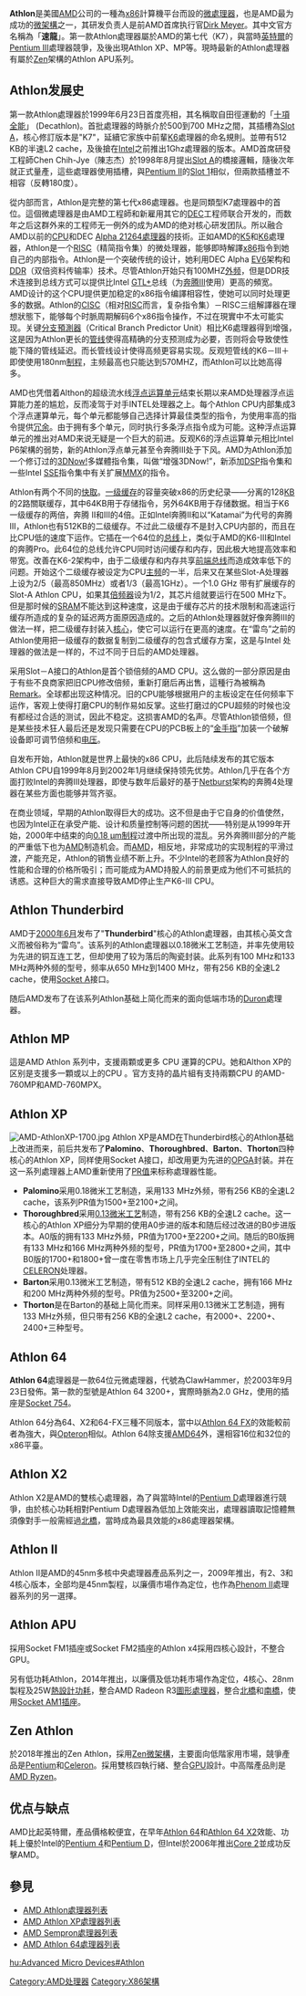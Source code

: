 {{update|time=2014-05-23T03:22:11+00:00}}
{{noteTA|G1=IT}}
{{Infobox Computer Hardware Cpu
| name           = Athlon
| image          = Amd athlon classic.jpg
| caption        = 
| produced-start = 1999
| produced-end   = 至今
| slowest        = 500   | slow-unit      = MHz
| fastest        = 3.4   | fast-unit      = GHz
| fsb-slowest    = 100   | fsb-slow-unit  = MHz
| fsb-fastest    = 400   | fsb-fast-unit  = MHz
| size-from      = 250nm
| size-to        = 14nm
| manuf1         = AMD
| core1          = K7 (Argon)
| core2          = K75 (Pluto/Orion)
| core3          = Thunderbird
| core4          = Palomino
| core5          = Thoroughbred A/B
| core6          = Barton/Thorton
| sock1          = Slot A
| sock2          = Socket A
| sock3          = Socket 754 / 939 /940
| sock4          = Socket AM2 / AM2+ / AM3 / AM4
| sock5          = Socket FM1 / FM2 / FM2+
| sock6         = Socket AM1
| numcores     = 1 至 4
| arch           = x86/x64
}}
'''Athlon'''是美國[[AMD|AMD]]公司的一種為[[x86|x86]]計算機平台而設的[[微處理器|微處理器]]，也是AMD最为成功的[[微架構|微架構]]之一，其研发负责人是前AMD首席执行官[[Dirk_Meyer|Dirk Meyer]]。其中文官方名稱為「'''速龍'''」。第一款Athlon處理器屬於AMD的第七代（K7），與當時[[英特爾|英特爾]]的[[Pentium_III|Pentium III]]處理器競爭，及後出現Athlon XP、MP等。現時最新的Athlon處理器有屬於[[AMD_Zen|Zen]]架構的Athlon APU系列。

== Athlon发展史 ==
第一款Athlon處理器於1999年6月23日首度亮相，其名稱取自田徑運動的「[[十項全能|十項全能]]」 (Decathlon)。首批處理器的時脈介於500到700 MHz之間，其插槽為[[Slot_A|Slot A]]，核心修訂版本是"K7"，延續它家族中前輩[[K6|K6]]處理器的命名規則。並帶有512 KB的半速L2 cache，及後搶在[[Intel|Intel]]之前推出1Ghz處理器的版本。AMD首席研發工程師Chen Chih-Jye（陳志杰）於1998年8月提出[[Slot_A|Slot A]]的橋接邏輯，隨後次年就正式量產，這些處理器使用插槽，與[[Pentium_II|Pentium II]]的[[Slot_1|Slot 1]]相似，但兩款插槽並不相容（反轉180度）。

從内部而言，Athlon是完整的第七代x86處理器。也是同類型K7處理器中的首位。這個微處理器是由AMD工程師和新雇用其它的[[DEC|DEC]]工程师联合开发的，而数年之后这群外来的工程师无一例外的成为AMD的绝对核心研发团队。所以融合AMD以前的[[CPU|CPU]]和DEC [[Alpha_21264處理器|Alpha 21264處理器]]的技術。正如AMD的[[K5|K5]]和[[K6|K6]]處理器，Athlon是一个[[RISC|RISC]]（精简指令集）的微处理器，能够即時解譯[[x86|x86]]指令到她自己的内部指令。Athlon是一个突破传统的设计，她利用DEC Alpha [[EV6|EV6]]架构和[[雙倍資料傳輸率|DDR]]（双倍资料传输率）技术。尽管Athlon开始只有100MHZ[[外频|外频]]，但是DDR技术连接到总线方式可以提供比Intel [[GTL+|GTL+]]总线（为[[奔腾III|奔腾III]]使用）更高的頻宽。
AMD设计的这个CPU提供更加稳定的x86指令编譯相容性，使她可以同时处理更多的数据。Athlon的[[CISC|CISC]]（相对[[RISC|RISC]]而言，复杂指令集）－RISC三组解譯器在理想狀態下，能够每个时脈周期解码6个x86指令操作，不过在現實中不太可能实现。关键[[分支預測器|分支預測器]]（Critical Branch Predictor Unit）相比K6處理器得到增强，这是因为Athlon更长的[[管线|管线]]使得高精确的分支预测成为必要，否则将会导致使性能下降的管线延迟。而长管线设计使得高频更容易实现。反观短管线的K6－III＋即使使用180nm[[制程|制程]]，主频最高也只能达到570MHZ，而Athlon可以比她高得多。

AMD也凭借着Althon的超级流水线[[浮点运算单元|浮点运算单元]]结束长期以来AMD处理器浮点运算能力差的尴尬，反而凌驾于对手INTEL处理器之上。每个Athlon CPU内部集成3个浮点運算单元，每个单元都能够自己选择计算最佳类型的指令，为使用率高的指令提供[[冗余|冗余]]。由于拥有多个单元，同时执行多条浮点指令成为可能。这种浮点运算单元的推出对AMD来说无疑是一个巨大的前进。反观K6的浮点运算单元相比Intel P6架構的弱势，新的Athlon浮点单元甚至令奔腾III处于下风。AMD为Athlon添加一个修订过的[[3DNow!|3DNow!]]多媒體指令集，叫做“增强3DNow!”，新添加[[DSP|DSP]]指令集和一些Intel [[SSE|SSE]]指令集中有关扩展[[MMX|MMX]]的指令。

Athlon有两个不同的[[快取|快取]]。[[一级缓存|一级缓存]]的容量突破x86的历史纪录——分离的128[[千字节|KB]]的2路關联缓存，其中64KB用于存储指令，另外64KB用于存储数据。相当于K6一级缓存的两倍，奔腾 II和III的4倍。正如Intel奔腾II和以“Katamai”为代号的奔腾III，Athlon也有512KB的二级缓存。不过此二级缓存不是封入CPU内部的，而且在比CPU低的速度下运作。它插在一个64位的[[总线|总线]]上，类似于AMD的K6-III和Intel的奔腾Pro。此64位的总线允许CPU同时访问缓存和内存，因此极大地提高效率和带宽。改善在K6-2架构中，由于二级缓存和内存共享[[前端总线|前端总线]]而造成效率低下的问题。开始这个二级缓存被设定为CPU[[主频|主频]]的一半，后来又在某些Slot-A处理器上设为2/5（最高850MHz）或者1/3（最高1GHz）。一个1.0 GHz 带有扩展缓存的Slot-A Athlon CPU，如果其[[倍频器|倍频器]]设为1/2，其芯片组就要运行在500 MHz下。但是那时候的[[SRAM|SRAM]]不能达到这种速度，这是由于缓存芯片的技术限制和高速运行缓存所造成的复杂的延迟两方面原因造成的。之后的Athlon处理器就好像奔腾III的做法一样，把二级缓存封装入[[核心|核心]]，使它可以运行在更高的速度。在“雷鸟”之前的Athlon使用把一级缓存的数据复制到二级缓存的包含式缓存方案，这是与Intel 处理器的做法是一样的，不过不同于日后的AMD处理器。

采用Slot－A接口的Athlon是首个锁倍频的AMD CPU。这么做的一部分原因是由于有些不良商家把旧CPU修改倍频，重新打磨后再出售，這種行為被稱為[[Remark|Remark]]。全球都出现这种情况。旧的CPU能够根据用户的主板设定在任何频率下运作，客观上使得打磨CPU的制作易如反掌。这些打磨过的CPU超频的时候也没有都经过合适的测试，因此不稳定。这损害AMD的名声。尽管Athlon锁倍频，但是某些技术狂人最后还是发现只需要在CPU的PCB板上的“[[金手指|金手指]]”加装一个破解设备即可调节倍频和[[电压|电压]]。

自发布开始，Athlon就是世界上最快的x86 CPU，此后陆续发布的其它版本Athlon CPU自1999年8月到2002年1月继续保持领先优势。Athlon几乎在各个方面打败Intel的奔腾III处理器，即使与数年后最好的基于[[Netburst|Netburst]]架构的奔腾4处理器在某些方面也能够并驾齐驱。

在商业领域，早期的Athlon取得巨大的成功。这不但是由于它自身的价值使然，也因为Intel正在承受产能、设计和质量控制等问题的困扰——特别是从1999年开始，2000年中结束的向[[0.18微米製程|0.18 μm制程]]过渡中所出现的混乱。另外奔腾III部分的产能的严重低下也为[[AMD|AMD]]制造机会。而[[AMD|AMD]]，相反地，非常成功的实现制程的平滑过渡，产能充足，Athlon的销售业绩不断上升。不少Intel的老顾客为Athlon良好的性能和合理的价格所吸引；而可能成为AMD持股人的前景更成为他们不可抵抗的诱惑。这种巨大的需求直接导致AMD停止生产K6-III CPU。

== Athlon Thunderbird ==
AMD于[[2000年6月|2000年6月]]发布了"'''Thunderbird'''"核心的Athlon處理器，由其核心英文含义而被俗称为“雷鸟”。该系列的Athlon處理器以0.18微米工艺制造，并率先使用较为先进的铜互连工艺，但却使用了较为落后的陶瓷封装。此系列有100 MHz和133 MHz两种外频的型号，频率从650 MHz到1400 MHz，带有256 KB的全速L2 cache，使用[[Socket_A|Socket A]]接口。

随后AMD发布了在该系列Athlon基础上简化而来的面向低端市场的[[Duron|Duron]]處理器。

== Athlon MP ==
這是AMD Athlon 系列中，支援兩顆或更多 CPU 運算的CPU。她和Althon XP的区别是支援多一顆或以上的CPU 。官方支持的晶片組有支持兩顆CPU 的AMD-760MP和AMD-760MPX。

== Athlon XP ==
[[File:AMD-AthlonXP-1700.jpg|thumb]]
Athlon XP是AMD在Thunderbird核心的Athlon基础上改进而来，前后共发布了'''Palomino'''、'''Thoroughbred'''、'''Barton'''、'''Thorton'''四种核心的Athlon XP，同样使用Socket A接口，却改用更为先进的[[OPGA|OPGA]]封装。并在这一系列處理器上AMD重新使用了[[PR值|PR值]]来标称處理器性能。
*'''Palomino'''采用0.18微米工艺制造，采用133 MHz外频，带有256 KB的全速L2 cache，该系列PR值为1500+至2100+之间。
*'''Thoroughbred'''采用[[0.13微米製程|0.13微米工艺]]制造，带有256 KB的全速L2 cache。这一核心的Athlon XP细分为早期的使用A0步进的版本和随后经过改进的B0步进版本。A0版的拥有133 MHz外频，PR值为1700+至2200+之间。随后的B0版拥有133 MHz和166 MHz两种外频的型号，PR值为1700+至2800+之间，其中B0版的1700+和1800+曾一度在零售市场上几乎完全压制住了INTEL的[[赛扬|CELERON]]处理器。
*'''Barton'''采用0.13微米工艺制造，带有512 KB的全速L2 cache，拥有166 MHz和200 MHz两种外频的型号。PR值为2500+至3200+之间。
*'''Thorton'''是在Barton的基础上简化而来。同样采用0.13微米工艺制造，拥有133 MHz外频，但只带有256 KB的全速L2 cache，有2000+、2200+、2400+三种型号。

== Athlon 64 ==
{{main|Athlon 64}}

'''Athlon 64'''處理器是一款64位元微處理器，代號為ClawHammer，於2003年9月23日發佈。第一款的型號是Athlon 64 3200+，實際時脈為2.0 GHz，使用的插座是[[Socket_754|Socket 754]]。

Athlon 64分為64、X2和64-FX三種不同版本，當中以[[Athlon_64_FX|Athlon 64 FX]]的效能較前者為強大，與[[Opteron|Opteron]]相似。Athlon 64除支援[[AMD64|AMD64]]外，還相容16位和32位的x86平臺。

== Athlon X2 ==
{{main|Athlon X2}}
Athlon X2是AMD的雙核心處理器，為了與當時Intel的[[Pentium_D|Pentium D]]處理器進行競爭，由於核心功耗相對Pentium D處理器為低加上效能突出，處理器讀取記憶體無須像對手一般需經過[[北橋|北橋]]，當時成為最具效能的x86處理器架構。

== Athlon II ==
{{main|Athlon II}}
Athlon II是AMD的45nm多核中央處理器產品系列之一，2009年推出，有2、3和4核心版本，全部均是45nm製程，以廉價市場作為定位，也作為[[Phenom_II|Phenom II]]處理器系列的另一選擇。

== Athlon APU==
採用Socket FM1插座或Socket FM2插座的Athlon x4採用四核心設計，不整合GPU。

另有低功耗Athlon，2014年推出，以廉價及低功耗市場作為定位，4核心、28nm製程及25W[[熱設計功耗|熱設計功耗]]，整合AMD Radeon R3[[圖形處理器|圖形處理器]]，整合[[北橋|北橋]]和[[南橋|南橋]]，使用[[Socket_AM1|Socket AM1]][[CPU插座|插座]]。

== Zen Athlon ==
於2018年推出的Zen Athlon，採用[[Zen微架構|Zen微架構]]，主要面向低階家用市場，競爭產品是[[Pentium|Pentium]]和[[Celeron|Celeron]]。採用雙核四執行緒、整合[[GPU|GPU]]設計。中高階產品則是[[AMD_Ryzen|AMD Ryzen]]。

== 优点与缺点 ==
AMD比起英特爾，產品價格較便宜，在早年[[Athlon_64|Athlon 64]]和[[Athlon_64_X2|Athlon 64 X2]]效能、功耗上優於Intel的[[Pentium_4|Pentium 4]]和[[Pentium_D|Pentium D]]，但Intel於2006年推出[[Core_2|Core 2]]並成功反擊AMD。

== 參見 ==
* [[AMD_Athlon處理器列表|AMD Athlon處理器列表]]
* [[AMD_Athlon_XP處理器列表|AMD Athlon XP處理器列表]]
* [[AMD_Sempron處理器列表|AMD Sempron處理器列表]]
* [[AMD_Athlon_64處理器列表|AMD Athlon 64處理器列表]]

{{Translation/Ref|en|Athlon}}

{{AMD 处理器列表}}

[[Category:AMD处理器|Category:AMD处理器]]
[[Category:X86架構|Category:X86架構]]

[[hu:Advanced_Micro_Devices#Athlon|hu:Advanced Micro Devices#Athlon]]